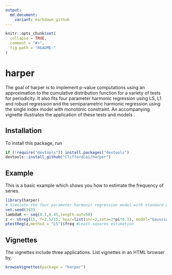 ```yaml
---
output:
  md_document:
    variant: markdown_github
---
```


<!-- README.md is generated from README.Rmd. Please edit that file -->

```r
knitr::opts_chunk$set(
  collapse = TRUE,
  comment = "#>",
  fig.path = "README-"
)
```

# harper

The goal of harper is to implement p-value computations using an approximation to the cumulative distribution function for a variety of tests for periodicity. 
It also fits four parameter harmonic regression using LS, L1 and robust regression and the semiparametric harmonic regression using the single index model with monotonic constraint. 
An accompanying vignette illustrates the application of these tests and models .

## Installation

To install this package, run

```r
if (!require("devtools")) install.packages("devtools")
devtools::install_github("CliffordLai/harper")
```

## Example

This is a basic example which shows you how to estimate the frequency of series.

```r
library(harper)
# Simulate the four parameter harmonic regression model with standard Gaussian error terms
set.seed(193)
lambdaR <- seq(0.1,0.45,length.out=50)
z <- shreg(15, f=2.5/15, hpar=list(snr=2,zeta=2*pi*0.3), model="Gaussian")
ptestReg(z,method = "LS")$freq #Least-squares estimation

```


## Vignettes

The vignettes include three applications. List vignettes in an HTML browser by,

```r
browseVignettes(package = "harper")
```

